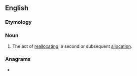 {{also|réallocation}}
==English==

===Etymology===
{{prefix|en|re|allocation}}

===Noun===
{{en-noun|~}}

# The act of [[reallocate|reallocating]]; a second or subsequent [[allocation]].

===Anagrams===
* {{anagrams|en|a=aaceillnoort|alloreaction|analloerotic}}